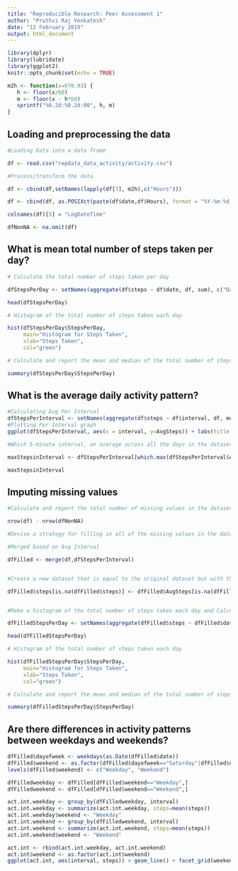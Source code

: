 ```yaml
---
title: "Reproducible Research: Peer Assessment 1"
author: "Pruthvi Raj Venkatesh"
date: "12 February 2019"
output: html_document
---
```


```r
library(dplyr)
library(lubridate)
library(ggplot2)
knitr::opts_chunk$set(echo = TRUE)

m2h <- function(x=670.93) { 
   h <- floor(x/60) 
   m <- floor(x - h*60) 
   sprintf("%0.2d:%0.2d:00", h, m) 
}

```

## Loading and preprocessing the data
```r

#Loading Data into a data frame

df <- read.csv("repdata_data_activity/activity.csv")

#Process/transform the data

df <- cbind(df,setNames(lapply(df[3], m2h),c("Hours")))

df <- cbind(df, as.POSIXct(paste(df$date,df$Hours), format = "%Y-%m-%d %H:%M:%S"))

colnames(df)[5] = "LogDateTime"

dfNonNA <- na.omit(df)
```
## What is mean total number of steps taken per day?

```r

# Calculate the total number of steps taken per day

dfStepsPerDay <- setNames(aggregate(df$steps ~ df$date, df, sum), c("Date","StepsPerDay"))

head(dfStepsPerDay)

# Histogram of the total number of steps taken each day

hist(dfStepsPerDay$StepsPerDay, 
     main="Histogram for Steps Taken", 
     xlab="Steps Taken", 
     col="green")

# Calculate and report the mean and median of the total number of steps taken per day

summary(dfStepsPerDay$StepsPerDay)
```

## What is the average daily activity pattern?

```r
#Calculating Avg Per Interval
dfStepsPerInterval <- setNames(aggregate(df$steps ~ df$interval, df, mean), c("interval","AvgSteps"))
#Plotting Per Interval graph
ggplot(dfStepsPerInterval, aes(x = interval, y=AvgSteps)) + labs(title = "Sum of Steps by Interval", x = "interval", y = "steps") + geom_line(color="red")

#Which 5-minute interval, on average across all the days in the dataset, contains the maximum number of steps

maxStepsinInterval <- dfStepsPerInterval[which.max(dfStepsPerInterval$AvgSteps),]

maxStepsinInterval

```

## Imputing missing values

```r

#Calculate and report the total number of missing values in the dataset (i.e. the total number of rows with NA

nrow(df) - nrow(dfNonNA)

#Devise a strategy for filling in all of the missing values in the dataset. The strategy does not need to be sophisticated. For example, you could use the mean/median for that day, or the mean for that 5-minute interval, etc.

#Merged based on Avg Interval

dfFilled <- merge(df,dfStepsPerInterval)


#Create a new dataset that is equal to the original dataset but with the missing data filled in.

dfFilled$steps[is.na(dfFilled$steps)] <- dfFilled$AvgSteps[is.na(dfFilled$steps)]


#Make a histogram of the total number of steps taken each day and Calculate and report the mean and median total number of steps taken per day. Do these values differ from the estimates from the first part of the assignment? What is the impact of imputing missing data on the estimates of the total daily number of steps?

dfFilledStepsPerDay <- setNames(aggregate(dfFilled$steps ~ dfFilled$date, dfFilled, sum), c("Date","StepsPerDay"))

head(dfFilledStepsPerDay)

# Histogram of the total number of steps taken each day

hist(dfFilledStepsPerDay$StepsPerDay, 
     main="Histogram for Steps Taken", 
     xlab="Steps Taken", 
     col="green")

# Calculate and report the mean and median of the total number of steps taken per day

summary(dfFilledStepsPerDay$StepsPerDay)


```

## Are there differences in activity patterns between weekdays and weekends?

```r
dfFilled$dayofweek <- weekdays(as.Date(dfFilled$date))
dfFilled$weekend <- as.factor(dfFilled$dayofweek=="Saturday"|dfFilled$dayofweek=="Sunday")
levels(dfFilled$weekend) <- c("Weekday", "Weekend")

dfFilledweekday <- dfFilled[dfFilled$weekend=="Weekday",]
dfFilledweekend <- dfFilled[dfFilled$weekend=="Weekend",]

act.int.weekday <- group_by(dfFilledweekday, interval)
act.int.weekday <- summarize(act.int.weekday, steps=mean(steps))
act.int.weekday$weekend <- "Weekday"
act.int.weekend <- group_by(dfFilledweekend, interval)
act.int.weekend <- summarize(act.int.weekend, steps=mean(steps))
act.int.weekend$weekend <- "Weekend"

act.int <- rbind(act.int.weekday, act.int.weekend)
act.int$weekend <- as.factor(act.int$weekend)
ggplot(act.int, aes(interval, steps)) + geom_line() + facet_grid(weekend ~ .)
```
